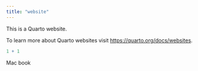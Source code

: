 ```yaml
---
title: "website"
---
```


This is a Quarto website.

To learn more about Quarto websites visit <https://quarto.org/docs/websites>.

```r
1 + 1
```

Mac book